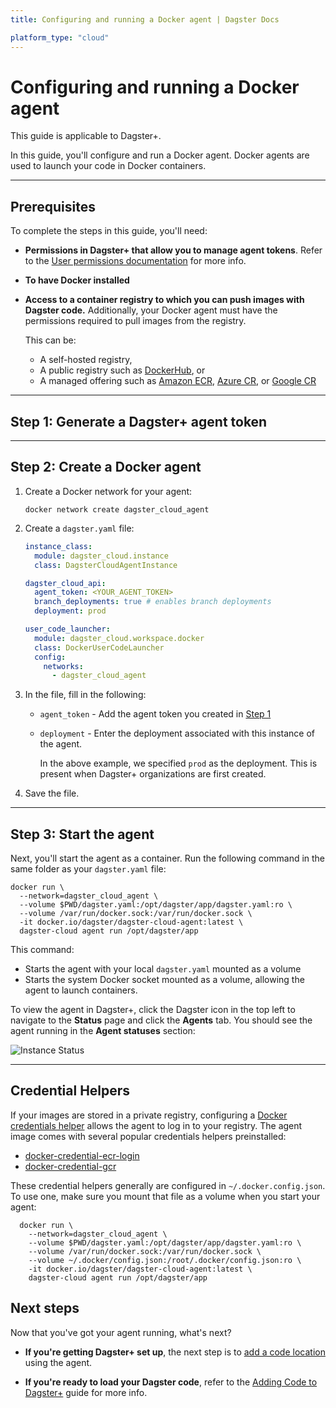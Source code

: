 ```yaml
---
title: Configuring and running a Docker agent | Dagster Docs

platform_type: "cloud"
---
```


# Configuring and running a Docker agent

<Note>This guide is applicable to Dagster+.</Note>

In this guide, you'll configure and run a Docker agent. Docker agents are used to launch your code in Docker containers.

---

## Prerequisites

To complete the steps in this guide, you'll need:

- **Permissions in Dagster+ that allow you to manage agent tokens**. Refer to the [User permissions documentation](/dagster-plus/account/managing-users) for more info.
- **To have Docker installed**
- **Access to a container registry to which you can push images with Dagster code.** Additionally, your Docker agent must have the permissions required to pull images from the registry.

  This can be:

  - A self-hosted registry,
  - A public registry such as [DockerHub](https://hub.docker.com/), or
  - A managed offering such as [Amazon ECR](https://aws.amazon.com/ecr/), [Azure CR](https://azure.microsoft.com/en-us/services/container-registry/#overview), or [Google CR](https://cloud.google.com/container-registry)

---

## Step 1: Generate a Dagster+ agent token

<GenerateAgentToken />

---

## Step 2: Create a Docker agent

1. Create a Docker network for your agent:

   ```shell
   docker network create dagster_cloud_agent
   ```

2. Create a `dagster.yaml` file:

   ```yaml
   instance_class:
     module: dagster_cloud.instance
     class: DagsterCloudAgentInstance

   dagster_cloud_api:
     agent_token: <YOUR_AGENT_TOKEN>
     branch_deployments: true # enables branch deployments
     deployment: prod

   user_code_launcher:
     module: dagster_cloud.workspace.docker
     class: DockerUserCodeLauncher
     config:
       networks:
         - dagster_cloud_agent
   ```

3. In the file, fill in the following:

   - `agent_token` - Add the agent token you created in [Step 1](#step-1-generate-a-dagster-agent-token)
   - `deployment` - Enter the deployment associated with this instance of the agent.

     In the above example, we specified `prod` as the deployment. This is present when Dagster+ organizations are first created.

4. Save the file.

---

## Step 3: Start the agent

Next, you'll start the agent as a container. Run the following command in the same folder as your `dagster.yaml` file:

```shell
docker run \
  --network=dagster_cloud_agent \
  --volume $PWD/dagster.yaml:/opt/dagster/app/dagster.yaml:ro \
  --volume /var/run/docker.sock:/var/run/docker.sock \
  -it docker.io/dagster/dagster-cloud-agent:latest \
  dagster-cloud agent run /opt/dagster/app
```

This command:

- Starts the agent with your local `dagster.yaml` mounted as a volume
- Starts the system Docker socket mounted as a volume, allowing the agent to launch containers.

To view the agent in Dagster+, click the Dagster icon in the top left to navigate to the **Status** page and click the **Agents** tab. You should see the agent running in the **Agent statuses** section:

<Image
alt="Instance Status"
src="/images/dagster-cloud/agents/dagster-cloud-instance-status.png"
width={1152}
height={320}
/>

---

## Credential Helpers

If your images are stored in a private registry, configuring a [Docker credentials helper](https://docs.docker.com/engine/reference/commandline/login/#credential-helpers) allows the agent to log in to your registry. The agent image comes with several popular credentials helpers preinstalled:

- [docker-credential-ecr-login](https://github.com/awslabs/amazon-ecr-credential-helper)
- [docker-credential-gcr](https://github.com/GoogleCloudPlatform/docker-credential-gcr)

These credential helpers generally are configured in `~/.docker.config.json`. To use one, make sure you mount that file as a volume when you start your agent:

```shell
  docker run \
    --network=dagster_cloud_agent \
    --volume $PWD/dagster.yaml:/opt/dagster/app/dagster.yaml:ro \
    --volume /var/run/docker.sock:/var/run/docker.sock \
    --volume ~/.docker/config.json:/root/.docker/config.json:ro \
    -it docker.io/dagster/dagster-cloud-agent:latest \
    dagster-cloud agent run /opt/dagster/app
```

## Next steps

Now that you've got your agent running, what's next?

- **If you're getting Dagster+ set up**, the next step is to [add a code location](/dagster-plus/managing-deployments/code-locations) using the agent.

- **If you're ready to load your Dagster code**, refer to the [Adding Code to Dagster+](/dagster-plus/managing-deployments/code-locations) guide for more info.
